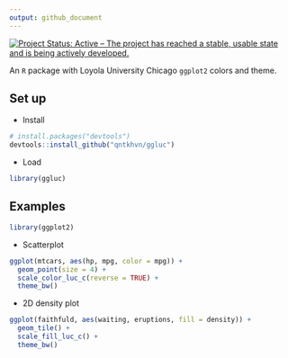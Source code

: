 ```yaml
---
output: github_document
---
```


<!-- badges: start -->
[![Project Status: Active – The project has reached a stable, usable
state and is being actively
developed.](https://www.repostatus.org/badges/latest/active.svg)](https://www.repostatus.org/#active)
<!-- badges: end -->

An `R` package with Loyola University Chicago `ggplot2` colors and theme.

## Set up

* Install

```r
# install.packages("devtools")
devtools::install_github("qntkhvn/ggluc")
```

* Load

```r
library(ggluc)
```

## Examples

```r
library(ggplot2)
```

*   Scatterplot

```r
ggplot(mtcars, aes(hp, mpg, color = mpg)) +
  geom_point(size = 4) +
  scale_color_luc_c(reverse = TRUE) +
  theme_bw()
```

*   2D density plot

```r
ggplot(faithfuld, aes(waiting, eruptions, fill = density)) +
  geom_tile() +
  scale_fill_luc_c() +
  theme_bw()
```

